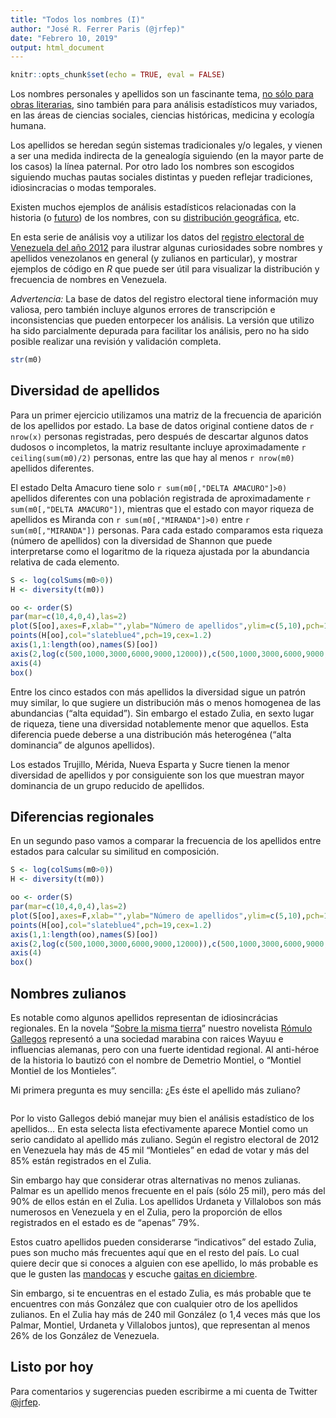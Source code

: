 ```yaml
---
title: "Todos los nombres (I)"
author: "José R. Ferrer Paris (@jrfep)"
date: "Febrero 10, 2019"
output: html_document
---
```

```r
knitr::opts_chunk$set(echo = TRUE, eval = FALSE)
```

Los nombres personales y apellidos son un fascinante tema, [no sólo para obras literarias](https://es.wikipedia.org/wiki/Todos_los_nombres), sino también para para análisis estadísticos muy variados, en las áreas de ciencias sociales, ciencias históricas, medicina y ecología humana.

Los apellidos se heredan según sistemas tradicionales y/o legales, y vienen a ser una medida indirecta de la genealogía siguiendo (en la mayor parte de los casos) la línea paternal. Por otro lado los nombres son escogidos siguiendo muchas pautas sociales distintas y pueden reflejar tradiciones, idiosincracias o modas temporales.

Existen muchos ejemplos de análisis estadísticos relacionadas con la historia (o [futuro](https://journals.plos.org/plosone/article?id=10.1371/journal.pone.0018105)) de los nombres, con su [distribución geográfica](http://research.ucc.ie/doi/atlas), etc.

En esta serie de análisis voy a utilizar los datos del [registro electoral de Venezuela del año 2012](http://www.cne.gov.ve/web/registro_electoral_descarga/abril2012/) para ilustrar algunas curiosidades sobre nombres y apellidos venezolanos en general (y zulianos en particular), y mostrar ejemplos de código en *R* que puede ser útil para visualizar la distribución y frecuencia de nombres en Venezuela.

*Advertencia:* La base de datos del registro electoral tiene información muy valiosa, pero también incluye algunos errores de transcripción e inconsistencias que pueden entorpecer los análisis. La versión que utilizo ha sido parcialmente depurada para facilitar los análisis, pero no ha sido posible realizar una revisión y validación completa. 

```r
str(m0)
```

## Diversidad de apellidos

Para un primer ejercicio utilizamos una matriz de la frecuencia de aparición de los apellidos por estado. La base de datos original contiene datos de `r nrow(x)` personas registradas, pero después de descartar algunos datos dudosos o incompletos, la matriz resultante incluye aproximadamente `r ceiling(sum(m0)/2)` personas, entre las que hay al menos `r nrow(m0)` apellidos diferentes.

El estado Delta Amacuro tiene solo `r sum(m0[,"DELTA AMACURO"]>0)` apellidos diferentes con una población registrada de aproximadamente `r sum(m0[,"DELTA AMACURO"])`, mientras que el estado con mayor riqueza de apellidos es Miranda con `r sum(m0[,"MIRANDA"]>0)` entre `r sum(m0[,"MIRANDA"])` personas. Para cada estado comparamos esta riqueza (número de apellidos) con la diversidad de Shannon que puede interpretarse como el logaritmo de la riqueza ajustada por la abundancia relativa de cada elemento. 

```r
S <- log(colSums(m0>0))
H <- diversity(t(m0))

oo <- order(S)
par(mar=c(10,4,0,4),las=2)
plot(S[oo],axes=F,xlab="",ylab="Número de apellidos",ylim=c(5,10),pch=19,col="peru",cex=1.2)
points(H[oo],col="slateblue4",pch=19,cex=1.2)
axis(1,1:length(oo),names(S)[oo])
axis(2,log(c(500,1000,3000,6000,9000,12000)),c(500,1000,3000,6000,9000,12000))
axis(4)
box()
```

Entre los cinco estados con más apellidos la diversidad sigue un patrón muy similar, lo que sugiere un distribución más o menos homogenea de las abundancias ("alta equidad"). Sin embargo el estado Zulia, en sexto lugar de riqueza, tiene una diversidad notablemente menor que aquellos. Esta diferencia puede deberse a una distribución más heterogénea ("alta dominancia" de algunos apellidos).

Los estados Trujillo, Mérida, Nueva Esparta y Sucre tienen la menor diversidad de apellidos y por consiguiente son los que muestran mayor dominancia de un grupo reducido de apellidos.

## Diferencias regionales

En un segundo paso vamos a comparar la frecuencia de los apellidos entre estados para calcular su similitud en composición.

```r
S <- log(colSums(m0>0))
H <- diversity(t(m0))

oo <- order(S)
par(mar=c(10,4,0,4),las=2)
plot(S[oo],axes=F,xlab="",ylab="Número de apellidos",ylim=c(5,10),pch=19,col="peru",cex=1.2)
points(H[oo],col="slateblue4",pch=19,cex=1.2)
axis(1,1:length(oo),names(S)[oo])
axis(2,log(c(500,1000,3000,6000,9000,12000)),c(500,1000,3000,6000,9000,12000))
axis(4)
box()
```



## Nombres zulianos

Es notable como algunos apellidos representan de idiosincrácias regionales. En la novela "[Sobre la misma tierra](https://www.goodreads.com/book/show/12863608-sobre-la-misma-tierra)" nuestro novelista [Rómulo Gallegos](https://es.wikipedia.org/wiki/R%C3%B3mulo_Gallegos) representó a una sociedad marabina con raices Wayuu e influencias alemanas, pero con una fuerte identidad regional. Al anti-héroe de la historia lo bautizó con el nombre de Demetrio Montiel, o "Montiel Montiel de los Montieles". 

Mi primera pregunta es muy sencilla: ¿Es éste el apellido más zuliano?



```r

```

Por lo visto Gallegos debió manejar muy bien el análisis estadístico de los apellidos... En esta selecta lista efectivamente aparece Montiel como un serio candidato al apellido más zuliano. Según el registro electoral de 2012 en Venezuela hay más de 45 mil "Montieles" en edad de votar y más del 85% están registrados en el Zulia.

Sin embargo hay que considerar otras alternativas no menos zulianas. Palmar es un apellido menos frecuente en el país (sólo 25 mil), pero más del 90% de ellos están en el Zulia. Los apellidos Urdaneta y Villalobos son más numerosos en Venezuela y en el Zulia, pero la proporción de ellos registrados en el estado es de "apenas" 79%. 

Estos cuatro apellidos pueden considerarse "indicativos" del estado Zulia, pues son mucho más frecuentes aquí que en el resto del país. Lo cual quiere decir que si conoces a alguien con ese apellido, lo más probable es que le gusten las [mandocas](https://es.wikipedia.org/wiki/Maracaibo#Gastronom%C3%ADa) y escuche [gaitas en diciembre](https://es.wikipedia.org/wiki/Gaita_zuliana).

Sin embargo, si te encuentras en el estado Zulia, es más probable que te encuentres con más González que con cualquier otro de los apellidos zulianos. En el Zulia hay más de 240 mil González (o 1,4 veces más que los Palmar, Montiel, Urdaneta y Villalobos juntos), que representan al menos 26% de los González de Venezuela.


## Listo por hoy

Para comentarios y sugerencias pueden escribirme a mi cuenta de Twitter [@jrfep](http://twitter.com/jrfep).
